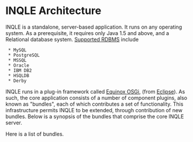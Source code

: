 =INQLE Architecture=

INQLE is a standalone, server-based application. It runs on any operating system. As a prerequisite, it requires only Java 1.5 and above, and a Relational database system. [[http://jena.sourceforge.net/SDB/|Supported RDBMS]] include
  * MySQL
  * PostgreSQL
  * MSSQL
  * Oracle
  * IBM DB2
  * HSQLDB
  * Derby

INQLE runs in a plug-in framework called [[http://www.eclipse.org/equinox/|Equinox OSGi]], (from [[http://www.eclipse.org/|Eclipse]]). As such, the core application consists of a number of component plugins, also known as "bundles", each of which contributes a set of functionality. This infrastructure permits INQLE to be extended, through contribution of new bundles. Below is a synopsis of the bundles that comprise the core INQLE server.

Here is a list of bundles.